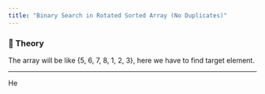 ```yaml
---
title: "Binary Search in Rotated Sorted Array (No Duplicates)"
---
```


### 📖 Theory

The array will be like {5, 6, 7, 8, 1, 2, 3}, here we have to find target element.

---

He